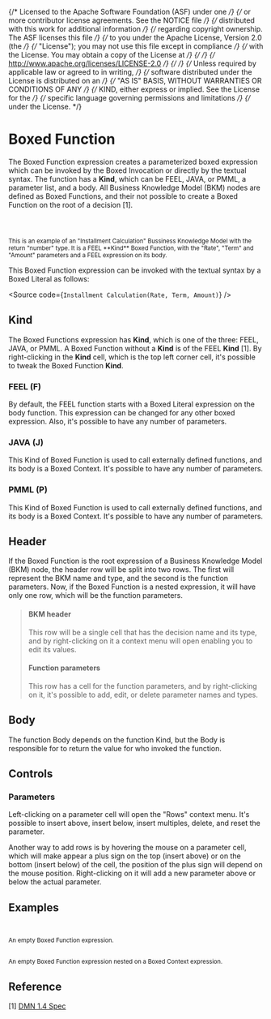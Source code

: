 {/* Licensed to the Apache Software Foundation (ASF) under one */}
{/* or more contributor license agreements. See the NOTICE file */}
{/* distributed with this work for additional information */}
{/* regarding copyright ownership. The ASF licenses this file */}
{/* to you under the Apache License, Version 2.0 (the */}
{/* "License"); you may not use this file except in compliance */}
{/* with the License. You may obtain a copy of the License at */}
{/*  */}
{/* http://www.apache.org/licenses/LICENSE-2.0 */}
{/*  */}
{/* Unless required by applicable law or agreed to in writing, */}
{/* software distributed under the License is distributed on an */}
{/* "AS IS" BASIS, WITHOUT WARRANTIES OR CONDITIONS OF ANY */}
{/* KIND, either express or implied. See the License for the */}
{/* specific language governing permissions and limitations */}
{/* under the License. */}


<Meta title="MDX/Function" of={FunctionExpression} />

# Boxed Function

The Boxed Function expression creates a parameterized boxed expression which can be
invoked by the Boxed Invocation or directly by the textual syntax. The function has
a **Kind**, which can be FEEL, JAVA, or PMML, a parameter list, and a body.
All Business Knowledge Model (BKM) nodes are defined as Boxed Functions, and their
not possible to create a Boxed Function on the root of a decision [1].

<div style={{ display: "flex", flexDirection: "row" }}>
  <Story of={FunctionExpression.InstallmentCalculation} />
  <small>
    <br />
    <br />
    <br />
    This is an example of an "Installment Calculation" Bussiness Knowledge Model with the return "number" type. It is a FEEL
    **Kind** Boxed Function, with the "Rate", "Term" and "Amount" parameters and a FEEL expression on its body.
  </small>
</div>

This Boxed Function expression can be invoked with the textual syntax by
a Boxed Literal as follows:

<Source code={`Installment Calculation(Rate, Term, Amount)`} />

## Kind

The Boxed Functions expression has **Kind**, which is one of the three: FEEL, JAVA, or PMML.
A Boxed Function without a **Kind** is of the FEEL **Kind** [1]. By right-clicking in the
**Kind** cell, which is the top left corner cell, it's possible to tweak the Boxed Function **Kind**.

### FEEL (F)

By default, the FEEL function starts with a Boxed Literal expression on the body function.
This expression can be changed for any other boxed expression.
Also, it's possible to have any number of parameters.

### JAVA (J)

This Kind of Boxed Function is used to call externally defined functions, and its body is
a Boxed Context. It's possible to have any number of parameters.

### PMML (P)

This Kind of Boxed Function is used to call externally defined functions, and its body is
a Boxed Context. It's possible to have any number of parameters.

## Header

If the Boxed Function is the root expression of a Business Knowledge Model (BKM) node, the header row will be split into two rows.
The first will represent the BKM name and type, and the second is the function parameters.
Now, if the Boxed Function is a nested expression, it will have only one row, which will be the function parameters.

> #### BKM header
>
> This row will be a single cell that has the decision name and its type, and by right-clicking on it a context menu will open enabling you to edit its values.
>
> #### Function parameters
>
> This row has a cell for the function parameters, and by right-clicking on it, it's possible to add, edit, or delete parameter names and types.

## Body

The function Body depends on the function Kind, but the Body is responsible for to return
the value for who invoked the function.

## Controls

### Parameters

Left-clicking on a parameter cell will open the "Rows" context menu.
It's possible to insert above, insert below, insert multiples, delete, and reset the parameter.

Another way to add rows is by hovering the mouse on a parameter cell, which will make appear a plus sign
on the top (insert above) or on the bottom (insert below) of the cell, the position of the plus sign will
depend on the mouse position. Right-clicking on it will add a new parameter above or below the actual parameter.

## Examples

<div style={{ display: "flex", flexDirection: "column" }}>
  <div style={{ display: "flex", flexDirection: "row" }}>
    <Story of={FunctionExpression.Base} />
    <small>
      <br />
      <br />
      An empty Boxed Function expression.
    </small>
  </div>

  <div style={{ display: "flex", flexDirection: "row" }}>
    <Story of={FunctionExpression.Nested} />
    <small>
      <br />
      <br />
      An empty Boxed Function expression nested on a Boxed Context expression.
    </small>
  </div>
</div>

## Reference

[1] [DMN 1.4 Spec](https://www.omg.org/spec/DMN/1.4/Beta1/PDF#page=103)
